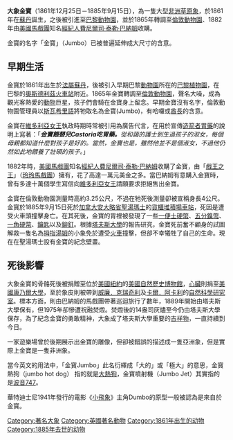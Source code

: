 {{noteTA
|T=zh-hans:大象金宝;zh-hant:大象金寶;zh-hk:大象珍寶;zh-tw:大象金寶;
|1=zh:金宝;zh-hans:金宝;zh-hk:珍寶;zh-tw:金寶;
}}
{{Infobox Animal
| name                    = 大象金寶<br />{{lang|fr|Jumbo}}
| image                   = Jumbo poster 1.jpg
| imagesize               = 280px
| caption                 = 大象金寶與牠的飼養員Matthew Scott<br />（馬戲團海報，大約1882年）
| birthname               = 
| othername               = 
| species                 = [[非洲草原象|非洲草原象]]
| breed                   = 
| gender                  = 雄
| birthdate               = 1861年聖誕節
| birthplace              = 非洲東部
| death_date               = 1885年9月15日
| death_place              = [[加拿大|加拿大]][[安大略省|安大略省]][[聖湯瑪士_(安大略省)|聖湯瑪士]]
| death_cause              = 被火車撞死
| restingplace            = 
| restingplacecoordinates = 
| relativeage             = 
| nationality             = 
| occupation              = 
| employer                = 
| role                    = 
| yearsactive             = 1862年–1885年
| known                   = 
| tricks                  = 
| awards                  = 
| title                   = 
| term                    = 
| predecessor             = 
| successor               = 
| owner                   = 
| parents                 = 
| children                = 
| weight                  = {{convert|6.15|t|lb|0}}
| height                  = {{convert|3.23|m|ft|abbr=on}}
| appearance              = 
| namedafter              = 
| website                 = 
}}
'''大象金寶'''（1861年12月25日－1885年9月15日），為一隻大型[[非洲草原象|非洲草原象]]，於1861年在[[蘇丹|蘇丹]]誕生，之後被引進至[[巴黎動物園|巴黎動物園]]，並於1865年轉調至[[倫敦動物園|倫敦動物園]]、1882年由[[美國|美國]][[馬戲團|馬戲團]]知名[[經紀人|經紀人]][[費尼爾司·泰勒·巴納姆|費尼爾司·泰勒·巴納姆]]收購。

金寶的名字「金寶」（Jumbo）已被普遍延伸成大尺寸的含意。

==早期生活==
金寶於1861年出生於[[法屬蘇丹|法屬蘇丹]]，後被引入早期巴黎[[動物園|動物園]]所在的[[巴黎植物園|巴黎植物園]]，在巴黎的[[奧斯德利茲火車站|奧斯德利茲火車站]]附近。1865年金寶轉調至[[倫敦動物園|倫敦動物園]]，聲名大噪，成為觀光客熱愛的[[動物|動物]]巨星，孩子們會騎在金寶身上留念。早期金寶沒有名字，倫敦動物園管理員以[[斯瓦希里語|斯瓦希里語]]將牠取名為金寶(Jumbo)，有哈囉或[[酋長|酋長]]的含意。

金寶在[[維多利亞女王|維多利亞女王]]執政時期時常被引用為廣告代言，在用於宣傳[[造箭者胃藥|造箭者胃藥]]的說明上寫著：「'''''金寶餵嬰兒Castoria吃胃藥。'''從和藹的護士到生過孩子的淑女，每個母親都知道什麼對孩子是好的。當然，金寶也是，雖然他並不是個淑女，不過他仍然如此地餵養了壯碩的孩子。''」

1882年時，[[美國|美國]][[馬戲團|馬戲團]]知名[[經紀人|經紀人]][[費尼爾司·泰勒·巴納姆|費尼爾司·泰勒·巴納姆]]收購了金寶，由「[[大娛樂家_(電影)|戲王之王]]」（[[玲玲馬戲團|玲玲馬戲團]]）擁有，花了高達一萬元美金之多。當巴納姆有意購入金寶時，曾有多達十萬個學生寫信向[[維多利亞女王|維多利亞女王]]請願要求拒絕售出金寶。

金寶在倫敦動物園測量時高約3.25公尺，不過在牠死後測量卻被宣稱身長4公尺。金寶於1885年9月15日死於[[加拿大|加拿大]][[安大略省|安大略省]][[聖湯瑪士|聖湯瑪士]]的[[貨櫃堆積場車站|貨櫃堆積場車站]]，死因是遭受火車頭撞擊身亡。在其死後，金寶的胃裡被發現了一些[[一便士硬幣|一便士硬幣]]、[[五分鎳幣|五分鎳幣]]、[[一角硬幣|一角硬幣]]、[[鑰匙|鑰匙]]以及[[鉚釘|鉚釘]]。根據[[塔夫斯大學|塔夫斯大學]]的報告研究，金寶死前奮不顧身的試圖解救一隻名為[[拇指湯姆|拇指湯姆]]的小象免於遭受[[火車|火車]]撞擊，但卻不幸犧牲了自己的生命。現在在聖湯瑪士設有金寶的紀念壁畫。

==死後影響==
大象金寶的骨骼死後被捐贈至位於[[美國|美國]][[紐約|紐約]]的[[美國自然歷史博物館|美國自然歷史博物館]]，[[心臟|心臟]]則捐至[[美國|美國]][[康乃爾大學|康乃爾大學]]，至於象皮則被帶到[[威廉．克瑞奇利|威廉．克瑞奇利]]及[[卡爾．阿卡利|卡爾．阿卡利]]的[[自然科學研究室|自然科學研究室]]。標本方面，則由巴納姆的馬戲團帶著巡迴旅行了數年，1889年開始由塔夫斯大學保有，但1975年卻慘遭祝融焚燬。焚燬後的14盎司灰燼至今仍由塔夫斯大學保存，為了紀念金寶的勇敢精神，大象成了塔夫斯大學重要的[[吉祥物|吉祥物]]，一直持續到今日。

一家遊樂場曾於後期展示出金寶的雕像，但卻被錯誤的描述成一隻亞洲象，但是實際上金寶是一隻非洲象。

當今英文的用法中，「金寶Jumbo」此名衍繹成「大的」或「極大」的意思，金寶熱狗（jumbo hot dog） 指的就是[[大熱狗|大熱狗]]，金寶噴射機（Jumbo Jet）其實指的是[[波音747|波音747]]。

華特迪士尼1941年發行的電影《[[小飛象|小飛象]]》主角Dumbo的原型一般被認為是來自於金寶。


[[Category:著名大象|Category:著名大象]]
[[Category:英國著名動物|Category:英國著名動物]]

[[Category:1861年出生的动物|Category:1861年出生的动物]]
[[Category:1885年去世的动物|Category:1885年去世的动物]]